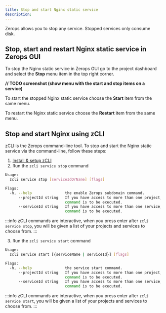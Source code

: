 ```yaml
---
title: Stop and start Nginx static service
description:
---
```


Zerops allows you to stop any service. Stopped services only consume disk.

## Stop, start and restart Nginx static service in Zerops GUI

To stop the Nginx static service in Zerops GUI go to the project dashboard and select the **Stop** menu item in the top right corner.

**// TODO screenshot (show menu with the start and stop items on a service)**

To start the stopped Nginx static service choose the **Start** item from the same menu.

To restart the Nginx static service choose the **Restart** item from the same menu.

## Stop and start Nginx using zCLI

zCLI is the Zerops command-line tool. To stop and start the Nginx static service via the command-line, follow these steps:

1. [Install & setup zCLI](/references/cli)
2. Run the `zcli service stop` command

```sh
Usage:
  zcli service stop [serviceIdOrName] [flags]

Flags:
  -h, --help               the enable Zerops subdomain command.
      --projectId string   If you have access to more than one project, you must specify the project ID for which the
                           command is to be executed.
      --serviceId string   If you have access to more than one service, you must specify the service ID for which the
                           command is to be executed.
```

:::info
zCLI commands are interactive, when you press enter after `zcli service stop`, you will be given a list of your projects and services to choose from.
:::

3. Run the `zcli service start` command

```sh
Usage:
  zcli service start [{serviceName | serviceId}] [flags]

Flags:
  -h, --help               the service start command.
      --projectId string   If you have access to more than one project, you must specify the project ID for which the
                           command is to be executed.
      --serviceId string   If you have access to more than one service, you must specify the service ID for which the
                           command is to be executed.
```

:::info
zCLI commands are interactive, when you press enter after `zcli service start`, you will be given a list of your projects and services to choose from.
:::
